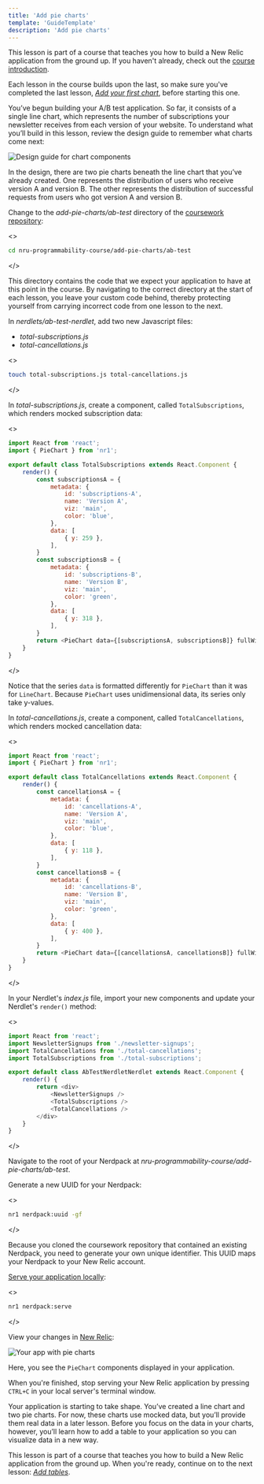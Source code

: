 ```yaml
---
title: 'Add pie charts'
template: 'GuideTemplate'
description: 'Add pie charts'
---
```


<HideWhenEmbedded>

<Callout variant="course">

This lesson is part of a course that teaches you how to build a New Relic application from the ground up. If you haven't already, check out the [course introduction](/ab-test).

Each lesson in the course builds upon the last, so make sure you've completed the last lesson, [_Add your first chart_](/build-apps/ab-test/first-chart), before starting this one.

</Callout>

</HideWhenEmbedded>

You’ve begun building your A/B test application. So far, it consists of a single line chart, which represents the number of subscriptions your newsletter receives from each version of your website. To understand what you’ll build in this lesson, review the design guide to remember what charts come next:

![Design guide for chart components](../../../images/ab-test/charts-design-guide.png)

In the design, there are two pie charts beneath the line chart that you’ve already created. One represents the distribution of users who receive version A and version B. The other represents the distribution of successful requests from users who got version A and version B.

<Steps>

<Step>

Change to the _add-pie-charts/ab-test_ directory of the [coursework repository](https://github.com/newrelic-experimental/nru-programmability-course):

<>

```sh
cd nru-programmability-course/add-pie-charts/ab-test
```
</>

This directory contains the code that we expect your application to have at this point in the course. By navigating to the correct directory at the start of each lesson, you leave your custom code behind, thereby protecting yourself from carrying incorrect code from one lesson to the next.

</Step>

<Step>

In _nerdlets/ab-test-nerdlet_, add two new Javascript files:

- _total-subscriptions.js_
- _total-cancellations.js_

<>

```sh
touch total-subscriptions.js total-cancellations.js
```
</>

</Step>

<Step>

In _total-subscriptions.js_, create a component, called `TotalSubscriptions`, which renders mocked subscription data:

<>

```js fileName=nerdlets/ab-test-nerdlet/total-subscriptions.js
import React from 'react';
import { PieChart } from 'nr1';

export default class TotalSubscriptions extends React.Component {
    render() {
        const subscriptionsA = {
            metadata: {
                id: 'subscriptions-A',
                name: 'Version A',
                viz: 'main',
                color: 'blue',
            },
            data: [
                { y: 259 },
            ],
        }
        const subscriptionsB = {
            metadata: {
                id: 'subscriptions-B',
                name: 'Version B',
                viz: 'main',
                color: 'green',
            },
            data: [
                { y: 318 },
            ],
        }
        return <PieChart data={[subscriptionsA, subscriptionsB]} fullWidth />
    }
}
```

</>

Notice that the series `data` is formatted differently for `PieChart` than it was for `LineChart`. Because `PieChart` uses unidimensional data, its series only take y-values.

</Step>

<Step>

In _total-cancellations.js_, create a component, called `TotalCancellations`, which renders mocked cancellation data:

<>

```js fileName=nerdlets/ab-test-nerdlet/total-subscriptions.js
import React from 'react';
import { PieChart } from 'nr1';

export default class TotalCancellations extends React.Component {
    render() {
        const cancellationsA = {
            metadata: {
                id: 'cancellations-A',
                name: 'Version A',
                viz: 'main',
                color: 'blue',
            },
            data: [
                { y: 118 },
            ],
        }
        const cancellationsB = {
            metadata: {
                id: 'cancellations-B',
                name: 'Version B',
                viz: 'main',
                color: 'green',
            },
            data: [
                { y: 400 },
            ],
        }
        return <PieChart data={[cancellationsA, cancellationsB]} fullWidth />
    }
}
```
</>

</Step>

<Step>

In your Nerdlet's _index.js_ file, import your new components and update your Nerdlet's `render()` method:

<>

```js fileName=nerdlets/ab-test-nerdlet/index.js lineHighlight=3-4,10-11
import React from 'react';
import NewsletterSignups from './newsletter-signups';
import TotalCancellations from './total-cancellations';
import TotalSubscriptions from './total-subscriptions';

export default class AbTestNerdletNerdlet extends React.Component {
    render() {
        return <div>
            <NewsletterSignups />
            <TotalSubscriptions />
            <TotalCancellations />
        </div>
    }
}
```

</>

</Step>

<Step>

Navigate to the root of your Nerdpack at _nru-programmability-course/add-pie-charts/ab-test_.

</Step>

<Step>

Generate a new UUID for your Nerdpack:

<>

```sh
nr1 nerdpack:uuid -gf
```
</>

Because you cloned the coursework repository that contained an existing Nerdpack, you need to generate your own unique identifier. This UUID maps your Nerdpack to your New Relic account.

</Step>

<Step>

[Serve your application locally](/build-apps/publish-deploy/serve):

<>

```sh
nr1 nerdpack:serve
```
</>

</Step>

<Step>

View your changes in [New Relic](https://one.newrelic.com?nerdpacks=local):

![Your app with pie charts](../../../images/ab-test/pie-charts.png)

Here, you see the `PieChart` components displayed in your application.

When you're finished, stop serving your New Relic application by pressing `CTRL+C` in your local server's terminal window.

</Step>

</Steps>

Your application is starting to take shape. You’ve created a line chart and two pie charts. For now, these charts use mocked data, but you’ll provide them real data in a later lesson. Before you focus on the data in your charts, however, you’ll learn how to add a table to your application so you can visualize data in a new way.

<HideWhenEmbedded>

<Callout variant="course">

This lesson is part of a course that teaches you how to build a New Relic application from the ground up. When you're ready, continue on to the next lesson: [_Add tables_](/build-apps/ab-test/table-charts).

</Callout>

</HideWhenEmbedded>
